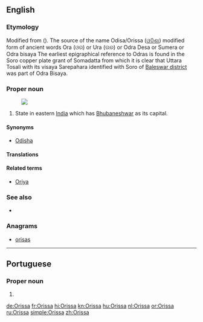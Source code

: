 {{also|orissa}}
==English==
{{wikipedia}}

===Etymology===
Modified from {{etyl|or|en}} {{term|ଓର|lang=or}} ({{term|ଉର|tr=Ora|lang=or}}). The source of the name Odisa/Orissa ([[ଓଡିଶା]]) modified form of ancient words Ora (ଓର) or Ura (ଉର) or Odra Desa or Sumera or Odra bisaya The earliest epigraphical reference to Odras is found in the Soro copper plate grant of Somadatta from which it is clear that Uttara Tosali with its visaya Sarepahara identified with Soro of [[Baleswar district]] was part of Odra Bisaya.

===Proper noun===
{{en-proper noun}}
[[Image:Orissa in India (disputed hatched).svg|thumb|]]

# State in eastern [[India]] which has [[Bhubaneshwar]] as its capital.

====Synonyms====
* [[Odisha]]

====Translations====
{{trans-see|Odisha}}

====Related terms====
* [[Oriya]]

===See also===
* {{list:states of India/en}}

===Anagrams===
* [[orisas#English|orisas]]

----

==Portuguese==

===Proper noun===
{{pt-proper noun|f}}

# {{place|pt|state|c/India|t1=Odisha}}

[[de:Orissa]]
[[fr:Orissa]]
[[hi:Orissa]]
[[kn:Orissa]]
[[hu:Orissa]]
[[nl:Orissa]]
[[or:Orissa]]
[[ru:Orissa]]
[[simple:Orissa]]
[[zh:Orissa]]